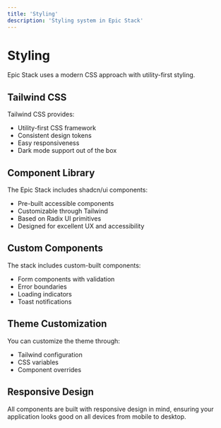 ```yaml
---
title: 'Styling'
description: 'Styling system in Epic Stack'
---
```


# Styling

Epic Stack uses a modern CSS approach with utility-first styling.

## Tailwind CSS

Tailwind CSS provides:

- Utility-first CSS framework
- Consistent design tokens
- Easy responsiveness
- Dark mode support out of the box

## Component Library

The Epic Stack includes shadcn/ui components:

- Pre-built accessible components
- Customizable through Tailwind
- Based on Radix UI primitives
- Designed for excellent UX and accessibility

## Custom Components

The stack includes custom-built components:

- Form components with validation
- Error boundaries
- Loading indicators
- Toast notifications

## Theme Customization

You can customize the theme through:

- Tailwind configuration
- CSS variables
- Component overrides

## Responsive Design

All components are built with responsive design in mind, ensuring your application looks good on all devices from mobile to desktop.
